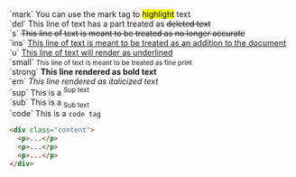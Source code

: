 

<DemoCard title="Textos inline">

<div className="mt-6">
	<div className="content space-y-4">
		<div>
			`mark` <span className="ml-2">You can use the mark tag to <mark>highlight</mark> text</span>
		</div>
		<div>
			`del` <span className="ml-2">This line of text has a part treated as <del>deleted text</del></span>
		</div>
		<div>
			`s` <span className="ml-2"><s>This line of text is meant to be treated as no longer accurate</s></span>
		</div>
		<div>
			`ins` <span className="ml-2"><ins>This line of text is meant to be treated as an addition to the document</ins></span>
		</div>
		<div>
			`u` <span className="ml-2"><u>This line of text will render as underlined</u></span>
		</div>
		<div>
			`small` <span className="ml-2"><small>This line of text is meant to be treated as fine print</small></span>
		</div>
		<div>
			`strong` <span className="ml-2"><strong>This line rendered as bold text</strong></span>
		</div>
		<div>
			`em` <span className="ml-2"><em>This line rendered as italicized text</em></span>
		</div>
		<div>
			`sup` <span className="ml-2">This is a <sup>Sup text</sup></span>
		</div>
		<div>
			`sub` <span className="ml-2">This is a <sub>Sub text</sub></span>
		</div>
		<div>
			`code` <span className="ml-2">This is a <code>code tag</code></span>
		</div>
	</div>
</div>



```html
<div class="content">
  <p>...</p>
  <p>...</p>
  <p>...</p>
</div>
```
</DemoCard>